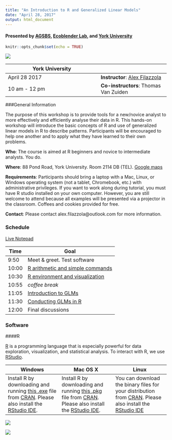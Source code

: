 ```yaml
---
title: "An Introduction to R and Generalized Linear Models"
date: "April 28, 2017"
output: html_document
---
```

#### Presented by [AGSBS](http://agsbs.yugsa.ca/), [Ecoblender Lab](http://www.ecoblender.org/), and [York University](http://www.yorku.ca/index.html)
```r
knitr::opts_chunk$set(echo = TRUE)
```

<div style="width:500px; height=350px">
![](images/alex.jpg)
</div>

York University | 
----------------|------------
April 28 2017   | **Instructor**: [Alex Filazzola](http://www.filazzola.info)
10 am - 12 pm   | **Co-instructors**: Thomas Van Zuiden

###General Information

The purpose of this workshop is to provide tools for a new/novice analyst to more effectively and efficiently analyse their data in R. This hands-on workshop will introduce the basic concepts of R and use of generalized linear models in R to describe patterns. Participants will be encouraged to help one another and to apply what they have learned to their own problems.

**Who**: The course is aimed at R beginners and novice to intermediate analysts. You do.

**Where**: 88 Pond Road, York University. Room 2114 DB (TEL). [Google maps](https://goo.gl/maps/fLeskquHNZs)

**Requirements**: Participants should bring a laptop with a Mac, Linux, or Windows operating system (not a tablet, Chromebook, etc.) with administrative privileges. If you want to work along during tutorial, you must have R studio installed on your own computer. However, you are still welcome to attend because all examples will be presented via a projector in the classroom. Coffees and cookies provided for free. 

**Contact**: Please contact alex.filazzola@outlook.com for more information.

### Schedule

[Live Notepad](https://docs.google.com/document/d/18RSBJ709HMAbzjhcPiq7dvkRRGxe41MrIdj-hq7KkpU/edit?usp=sharing)

Time   | Goal
-------|------------
9:50   | Meet & greet. Test software
10:00  | [R arithmetic and simple commands](R.basics//r.basics.html)
10:30  | [R environment and visualization](R.basics//r.basics.html)
10:55  | *coffee break*
11:05  | [Introduction to GLMs](GLM.intro//GLM.intro.html)
11:30  | [Conducting GLMs in R](GLM.intro//GLM.intro.html)
12:00  | Final discussions


### Software

####R

[R](http://www.r-project.org/) is a programming language that is especially powerful for data exploration, visualization, and statistical analysis. To interact with R, we use [RStudio](http://www.rstudio.com/).



Windows        |   Mac OS  X   |      Linux
---------------|---------------|---------------
Install R by downloading and running [this .exe](http://cran.r-project.org/bin/windows/base/release.htm) file from [CRAN](http://cran.r-project.org/index.html). Please also install the [RStudio IDE](http://www.rstudio.com/ide/download/desktop).| Install R by downloading and running [this .pkg](http://cran.r-project.org/bin/macosx/R-latest.pkg) file from [CRAN](http://cran.r-project.org/index.html). Please also install the [RStudio IDE](http://www.rstudio.com/ide/download/desktop).|You can download the binary files for your distribution from [CRAN](http://cran.r-project.org/index.html). Please also install the [RStudio IDE](http://www.rstudio.com/ide/download/desktop)

<div style="width:200px; height=200px">
![](images/yorku.logo.jpg)
</div>
<div style="width:300px; height=120px">
![](images/agsbs.logo.png)
</div>


